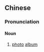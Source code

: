 {{also|像册}}
==Chinese==
{{zh-forms|s=像册}}

===Pronunciation===
{{zh-pron
|mn=qz:siǒng-chheh/xm:siōng-chheh/zz:siōng-chheeh
|cat=n
}}

====Noun====
{{zh-noun}}

# {{lb|zh|Min Nan}} [[photo]] [[album]]
